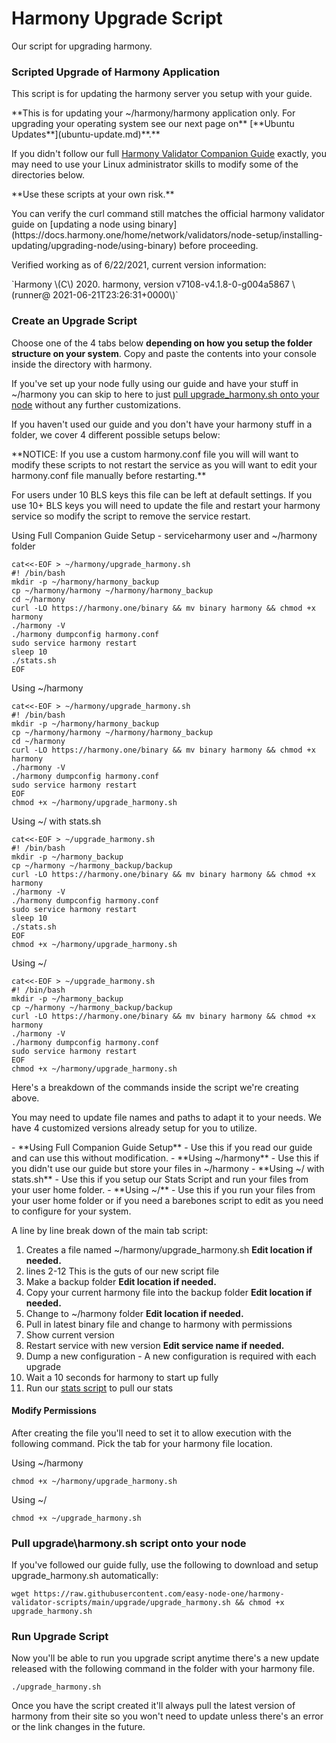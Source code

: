 
# Harmony Upgrade Script
Our script for upgrading harmony.

### Scripted Upgrade of Harmony Application
This script is for updating the harmony server you setup with your guide. 

<Callout emoji="⚠️">
**This is for updating your ~/harmony/harmony application only. For upgrading your operating system see our next page on** [**Ubuntu Updates**](ubuntu-update.md)**.**
</Callout>

If you didn't follow our full [Harmony Validator Companion Guide](/companion/new/) exactly, you may need to use your Linux administrator skills to modify some of the directories below.

<Callout emoji="ℹ️">
**Use these scripts at your own risk.** 
<p>You can verify the curl command still matches the official harmony validator guide on [updating a node using binary](https://docs.harmony.one/home/network/validators/node-setup/installing-updating/upgrading-node/using-binary) before proceeding.</p>
<p>Verified working as of 6/22/2021, current version information:  </p>
`Harmony \(C\) 2020. harmony, version v7108-v4.1.8-0-g004a5867 \(runner@ 2021-06-21T23:26:31+0000\)`
</Callout>

### Create an Upgrade Script

Choose one of the 4 tabs below **depending on how you setup the folder structure on your system**. Copy and paste the contents into your console inside the directory with harmony. 

If you've set up your node fully using our guide and have your stuff in ~/harmony you can skip to here to just [pull upgrade\_harmony.sh onto your node](/post/scripts/upgrade#pull-upgradeharmonysh-script-onto-your-node) without any further customizations.

If you haven't used our guide and you don't have your harmony stuff in a folder, we cover 4 different possible setups below:

<Callout emoji="ℹ️">
<p>**NOTICE: If you use a custom harmony.conf file you will will want to modify these scripts to not restart the service as you will want to edit your harmony.conf file manually before restarting.**</p>
<p>For users under 10 BLS keys this file can be left at default settings. If you use 10+ BLS keys you will need to update the file and restart your harmony service so modify the script to remove the service restart.</p>
</Callout>

Using Full Companion Guide Setup - serviceharmony user and ~/harmony folder

```text
cat<<-EOF > ~/harmony/upgrade_harmony.sh
#! /bin/bash
mkdir -p ~/harmony/harmony_backup
cp ~/harmony/harmony ~/harmony/harmony_backup
cd ~/harmony
curl -LO https://harmony.one/binary && mv binary harmony && chmod +x harmony
./harmony -V
./harmony dumpconfig harmony.conf
sudo service harmony restart
sleep 10
./stats.sh
EOF

```

Using ~/harmony

```
cat<<-EOF > ~/harmony/upgrade_harmony.sh
#! /bin/bash
mkdir -p ~/harmony/harmony_backup
cp ~/harmony/harmony ~/harmony/harmony_backup
cd ~/harmony
curl -LO https://harmony.one/binary && mv binary harmony && chmod +x harmony
./harmony -V
./harmony dumpconfig harmony.conf
sudo service harmony restart
EOF
chmod +x ~/harmony/upgrade_harmony.sh

```

Using ~/ with stats.sh

```
cat<<-EOF > ~/upgrade_harmony.sh
#! /bin/bash
mkdir -p ~/harmony_backup
cp ~/harmony ~/harmony_backup/backup
curl -LO https://harmony.one/binary && mv binary harmony && chmod +x harmony
./harmony -V
./harmony dumpconfig harmony.conf
sudo service harmony restart
sleep 10
./stats.sh
EOF
chmod +x ~/harmony/upgrade_harmony.sh

```

Using ~/

```
cat<<-EOF > ~/upgrade_harmony.sh
#! /bin/bash
mkdir -p ~/harmony_backup
cp ~/harmony ~/harmony_backup/backup
curl -LO https://harmony.one/binary && mv binary harmony && chmod +x harmony
./harmony -V
./harmony dumpconfig harmony.conf
sudo service harmony restart
EOF
chmod +x ~/harmony/upgrade_harmony.sh

```

Here's a breakdown of the commands inside the script we're creating above.

You may need to update file names and paths to adapt it to your needs. We have 4 customized versions already setup for you to utilize.

<Callout emoji="ℹ️">
- **Using Full Companion Guide Setup** - Use this if you read our guide and can use this without modification.  
- **Using ~/harmony** - Use this if you didn't use our guide but store your files in ~/harmony  
- **Using ~/ with stats.sh** - Use this if you setup our Stats Script and run your files from your user home folder.  
- **Using ~/** - Use this if you run your files from your user home folder or if you need a barebones script to edit as you need to configure for your system.
</Callout>

A line by line break down of the main tab script:  
1. Creates a file named ~/harmony/upgrade\_harmony.sh **Edit location if needed.**  
2. lines 2-12 This is the guts of our new script file  
3. Make a backup folder **Edit location if needed.**  
4. Copy your current harmony file into the backup folder **Edit location if needed.**  
5. Change to ~/harmony folder **Edit location if needed.**  
6. Pull in latest binary file and change to harmony with permissions  
7. Show current version  
8. Restart service with new version **Edit service name if needed.**  
9. Dump a new configuration - A new configuration is required with each upgrade  
10. Wait a 10 seconds for harmony to start up fully  
11. Run our [stats script](/post/scripts/stats) to pull our stats


#### Modify Permissions
After creating the file you'll need to set it to allow execution with the following command. Pick the tab for your harmony file location.
 
Using ~/harmony 

```text
chmod +x ~/harmony/upgrade_harmony.sh
```

Using ~/

```
chmod +x ~/upgrade_harmony.sh
```

### Pull upgrade\harmony.sh script onto your node
If you've followed our guide fully, use the following to download and setup upgrade\_harmony.sh automatically:

```text
wget https://raw.githubusercontent.com/easy-node-one/harmony-validator-scripts/main/upgrade/upgrade_harmony.sh && chmod +x upgrade_harmony.sh
```

### Run Upgrade Script
Now you'll be able to run you upgrade script anytime there's a new update released with the following command in the folder with your harmony file.

```text
./upgrade_harmony.sh
```

Once you have the script created it'll always pull the latest version of harmony from their site so you won't need to update unless there's an error or the link changes in the future.